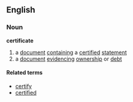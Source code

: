 ==English==
===Noun===
'''certificate'''

#a [[document]] [[containing]] a [[certified]] [[statement]]
#a [[document]] [[evidencing]] [[ownership]] or [[debt]]

====Related terms====
*[[certify]]
*[[certified]]